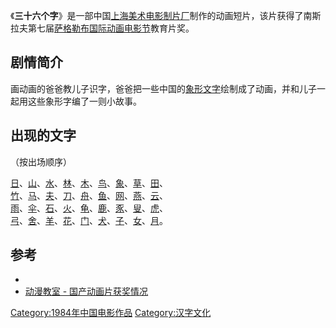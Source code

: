 {{Infobox Film
|片名          = 三十六个字
|其他名称      = 
|图像          = 
|图像说明      = 
|导演          = [[徐景达|徐景达]]（阿达）
|监制          = 
|制片          = 
|编剧          = [[徐景达|徐景达]]（阿达）
|剧本          = 
|故事          = 
|原著          = 
|旁白          = 
|统筹          = 
|主演          = 
|分级          = 
|副标题        = 
|主题曲        = 
|片头曲        = 
|片尾曲        = 
|配乐          = 
|摄影          = [[王世荣|王世荣]]
|剪辑          = [[肖淮海|肖淮海]]
|制片商        = [[上海美术电影制片厂|上海美术电影制片厂]]
|发行商        = 
|上映日期      = 1984年
|发行日期      = 
|片长          = 10分钟
|产地          = {{CHNML}}
|语言          = [[汉语普通话|汉语普通话]]
|官方网站      = 
|预算          = 
|票房          = 
|前集          = 
|续集          = 
|中国大陆片名  = 
|香港片名      = 
|澳门片名      = 
|台湾片名      = 
|新马片名      = 
|sarft_id    = <!-- 公映许可号码 -->
|amg_id      = <!-- AMG（All Media Guide）ID -->
|imdb_id     = <!-- IMDB（互联网电影数据库）ID -->
}}
《'''三十六个字'''》是一部中国[[上海美术电影制片厂|上海美术电影制片厂]]制作的动画短片，该片获得了南斯拉夫第七届[[萨格勒布国际动画电影节|萨格勒布国际动画电影节]]教育片奖。 

==剧情简介== 
画动画的爸爸教儿子识字，爸爸把一些中国的[[象形字|象形文字]]绘制成了动画，并和儿子一起用这些象形字编了一则小故事。

==出现的文字==
（按出场顺序）

[[wikt:日|日]]、[[wikt:山|山]]、[[wikt:水|水]]、[[wikt:林|林]]、[[wikt:木|木]]、[[wikt:鳥|鸟]]、[[wikt:象|象]]、[[wikt:艸|草]]、[[wikt:田|田]]、<br />
[[wikt:竹|竹]]、[[wikt:馬|马]]、[[wikt:夫|夫]]、[[wikt:刀|刀]]、[[wikt:舟|舟]]、[[wikt:魚|鱼]]、[[wikt:网|网]]、[[wikt:燕|燕]]、[[wikt:雲|云]]、<br />
[[wikt:雨|雨]]、[[wikt:傘|伞]]、[[wikt:石|石]]、[[wikt:火|火]]、[[wikt:龜|龟]]、[[wikt:鹿|鹿]]、[[wikt:豕|豕]]、[[wikt:叟|叟]]、[[wikt:虎|虎]]、<br />
[[wikt:弓|弓]]、[[wikt:舍|舍]]、[[wikt:羊|羊]]、[[wikt:花|花]]、[[wikt:門|门]]、[[wikt:犬|犬]]、[[wikt:子|子]]、[[wikt:女|女]]、[[wikt:月|月]]。

==参考==
* {{douban}}
* [https://web.archive.org/web/20070107052236/http://www.hnst.org/dongmanshijie/ziliao/dongmanjiaoshi/dmjs06.htm 动漫教室 - 国产动画片获奖情况]

{{上海美术电影制片厂1980年代作品}}

[[Category:1984年中国电影作品|Category:1984年中国电影作品]]
[[Category:汉字文化|Category:汉字文化]]